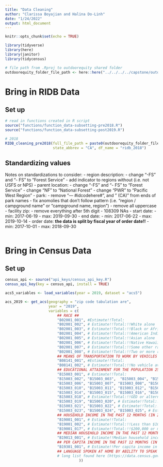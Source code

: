 ```yaml
---
title: "Data Cleaning"
author: "Clarissa Boyajian and Halina Do-Linh"
date: "1/24/2022"
output: html_document
---
```


```r
knitr::opts_chunk$set(echo = TRUE)

library(tidyverse)
library(here)
library(janitor)
library(tidycensus)

# file path from .Rproj to outdoorequity shared folder
outdoorequity_folder_file_path <- here::here("../../../../capstone/outdoorequity/")
```

# Bring in RIDB Data

## Set up

```r
# read in functions created in R script
source("functions/function_data-subsetting-pre2018.R")
source("functions/function_data-subsetting-post2019.R")
```

```r
# 2018
RIDB_cleaning_pre2018(full_file_path = paste0(outdoorequity_folder_file_path, "data/reservations2018.csv"), 
                      state_abbrev = "CA", df_name = "ridb_2018")
```

## Standardizing values

Notes on standardizations to consider:
- region description: 
    - change "-FS" and "- FS" to "Forest Service"
    - add indicator to regions without (i.e. not USFS or NPS)
- parent location:
    - change "-FS" and "- FS" to "Forest Service"
    - change "NF" to "National Forest"
    - change "PWR" to "Pacific West Region"
- park:
    - remove "--- #idcodehere#", and " (CA)" from ends of park names
    - fix anomolies that don't follow pattern (i.e. "region / campground name" or "campground name, region")
    - remove all uppercase
- facility zip:
    - remove everything after 5th digit
    - 108309 NAs
- start date:
    - min: 2017-06-19
    - max: 2019-09-30
- end date:
    - min: 2017-06-22
    - max: 2019-10-14
- order date: **the data is split by fiscal year of order date!!**
    - min: 2017-10-01
    - max: 2018-09-30

```r

```


# Bring in Census Data

## Set up

```r
census_api <- source("api_keys/census_api_key.R")
census_api_key(key = census_api, install = TRUE)
```

```r
acs5_variables <- load_variables(year = 2019, dataset = "acs5")

acs_2019 <- get_acs(geography = "zip code tabulation are",
                    year = "2019",
                    variables = c(
                        ## RACE ##
                        "B02001_001", #Estimate!!Total:
                        "B02001_002", # Estimate!!Total:!!White alone
                        "B02001_003", # Estimate!!Total:!!Black or African American alone
                        "B02001_004", # Estimate!!Total:!!American Indian and Alaska Native alone
                        "B02001_005", # Estimate!!Total:!!Asian alone
                        "B02001_006", # Estimate!!Total:!!Native Hawaiian and Other Pacific Islander alone
                        "B02001_007", # Estimate!!Total:!!Some other race alone
                        "B02001_008", # Estimate!!Total:!!Two or more races
                        ## MEANS OF TRANSPORTATION TO WORK BY VEHICLES AVAILABLE ##
                        "B08141_001", #Estimate!!Total:
                        "B08141_002", # Estimate!!Total:!!No vehicle available
                        ## EDUCATIONAL ATTAINMENT FOR THE POPULATION 25 YEARS AND OVER ##
                        "B15003_001", # Estimate!!Total:
                        "B15003_002", "B15003_003",  "B15003_004", "B15003_005", 
                        "B15003_006", "B15003_007", "B15003_008", "B15003_009",
                        "B15003_010", "B15003_011", "B15003_012", "B15003_013",
                        "B15003_014", "B15003_015", "B15003_016", "B15003_017",
                        "B15003_018", # Estimate!!Total:!!GED or alternative credential or below
                        "B15003_019", "B15003_020", # Estimate!!Total:!!Some college
                        "B15003_021", "B15003_022", # Estimate!!Total:!!Associates or bachelors degree
                        "B15003_023", "B15003_024", "B15003_025", # Estimate!!Total:!!Masters degree and above
                        ## HOUSEHOLD INCOME IN THE PAST 12 MONTHS (IN 2019 INFLATION-ADJUSTED DOLLARS) ##
                        "B19001_001", # Estimate!!Total:
                        "B19001_002", # Estimate!!Total:!!Less than $10,00 (spread of ranges change from -002 to -0017)
                        "B19001_017", # Estimate!!Total:!!$200,000 or more
                        ## MEDIAN HOUSEHOLD INCOME IN THE PAST 12 MONTHS (IN 2019 INFLATION-ADJUSTED DOLLARS) ##
                        "B19013_001", # Estimate!!Median household income in the past 12 months (in 2019 inflation-adjusted dollars)
                        ## PER CAPITA INCOME IN THE PAST 12 MONTHS (IN 2019 INFLATION-ADJUSTED DOLLARS) ##
                        "B19301_001", # Estimate!!Per capita income in the past 12 months (in 2019 inflation-adjusted dollars)
                        ## LANGUAGE SPOKEN AT HOME BY ABILITY TO SPEAK ENGLISH FOR THE POPULATION 5 YEARS AND OVER ##
                        # long list found here (https://data.census.gov/cedsci/table?d=ACS%205-Year%20Estimates%20Detailed%20Tables&tid=ACSDT5Y2019.B16001)
                                  ))
```




